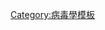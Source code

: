 {{Navbox
 | name = Viruses
 | title = [[微生物学]]：[[病毒]]
 | state = {{{state|}}}
 | bodyclass = hlist

 | above = 
* [[病毒概論|概论]]
* {{le|病毒学的历史|History of virology}}
* {{le|病毒的社会历史|Social history of viruses}}

 | group1 = 構造
 | list1 =
* [[病毒包膜]]
* [[衣壳]]
* [[病毒蛋白]]

 | group2 = {{tsl|en|Viral life cycle|病毒生命週期|生命週期}}
 | list2 =
* {{tsl|en|Viral entry||病毒入侵}}
* {{tsl|en|Viral replication||病毒複製}}
* {{tsl|en|Viral shedding||病毒剝落}}
* [[病毒潜伏期]]
* {{tsl|en|Viroplasm||病毒質}}

 | group3 = 遺傳學
 | list3 =
* [[基因重配]]
* [[抗原转变]]
* [[抗原漂变]]
* [[表型混合]]

 | group4 = 依宿主分類
 | list4 =
* [[噬菌体]]
* [[噬病毒体]]
* [[真菌病毒]]
* [[植物病毒]]
* {{link-en|動物病毒|Animal virus}}（{{le|人類病毒|Human virome}}）
* [[古菌病毒]]
* [[阿米巴病毒]]
* [[囊胞藻病毒]]

 | group5 = 其他
 | list5 =
* [[病毒性疾病]]
* [[辅助病毒]]
* {{tsl|en|Laboratory diagnosis of viral infections|病毒感染的實驗診斷|實驗診斷}}
* [[病毒载量]]
* {{tsl|en|Virus-like particle||類病毒顆粒}}
* {{tsl|en|Viral quantification||病毒定量}}
* [[抗病毒药物]]
* [[嗜神经病毒]]
* {{tsl|en|Oncovirus||致癌病毒}}
* {{tsl|en|Social history of viruses|病毒對社會的影響|對社會的影響|}}
* [[衛星 (亞病毒)|衛星病毒]]
* {{tsl|en|Giant viruses||巨大病毒}}
* [[病毒分类表]]

|below =
* {{Icon|Portal}} '''[[Portal:病毒|主题]]'''
* {{icon|Category}} '''[[:Category:病毒|分类]]'''
* {{icon|commons}} '''[[commons:Category:Viruses|共享资源]]'''
* {{Icon|WikiProject}} '''[[WikiProject:病毒|专题]]'''

}}<noinclude>
{{collapsible option}}

[[Category:病毒學模板]]
</noinclude>